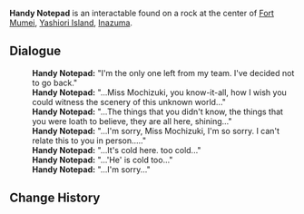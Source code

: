 {{Terminology Infobox
|image        = 
|type         = Notable Interactables
|region       = Inazuma
|area         = Yashiori Island
|subarea      = Fort Mumei
}}
'''Handy Notepad''' is an interactable found on a rock at the center of [[Fort Mumei]], [[Yashiori Island]], [[Inazuma]].

==Dialogue==
{{Dialogue start}}
:'''Handy Notepad:''' "I'm the only one left from my team. I've decided not to go back."
:'''Handy Notepad:''' "...Miss Mochizuki, you know-it-all, how I wish you could witness the scenery of this unknown world..."
:'''Handy Notepad:''' "...The things that you didn't know, the things that you were loath to believe, they are all here, shining..."
:'''Handy Notepad:''' "...I'm sorry, Miss Mochizuki, I'm so sorry. I can't relate this to you in person....."
:'''Handy Notepad:''' "...It's cold here. too cold..."
:'''Handy Notepad:''' "...'He' is cold too..."
:'''Handy Notepad:''' "...I'm sorry..."
{{Dialogue end}}

==Change History==
{{Change History|2.0}}
<!--
==References==
{{Reflist}}
-->